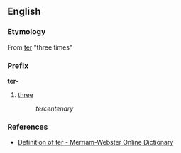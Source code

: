 ==English==

===Etymology===
From {{etyl|la}} [[ter#Latin|ter]] "three times"

===Prefix===
'''ter-'''

# [[three]]
#: ''tercentenary''

===References===
* [http://m-w.com/dictionary/ter- Definition of ter - Merriam-Webster Online Dictionary]